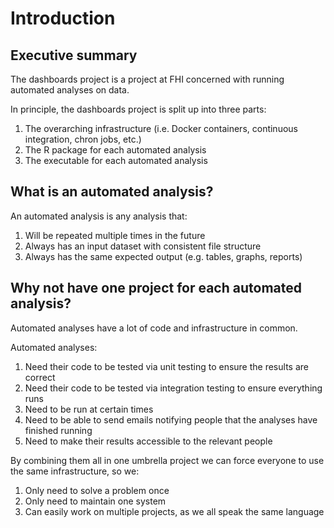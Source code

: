 # Introduction {#intro}

## Executive summary

The dashboards project is a project at FHI concerned with running automated analyses on data.

In principle, the dashboards project is split up into three parts:

1. The overarching infrastructure (i.e. Docker containers, continuous integration, chron jobs, etc.)
2. The R package for each automated analysis
3. The executable for each automated analysis

## What is an automated analysis?

An automated analysis is any analysis that:

1. Will be repeated multiple times in the future
2. Always has an input dataset with consistent file structure
3. Always has the same expected output (e.g. tables, graphs, reports)

## Why not have one project for each automated analysis?

Automated analyses have a lot of code and infrastructure in common.

Automated analyses:

1. Need their code to be tested via unit testing to ensure the results are correct
2. Need their code to be tested via integration testing to ensure everything runs
3. Need to be run at certain times
4. Need to be able to send emails notifying people that the analyses have finished running
5. Need to make their results accessible to the relevant people

By combining them all in one umbrella project we can force everyone to use the same infrastructure, so we:

1. Only need to solve a problem once
2. Only need to maintain one system
3. Can easily work on multiple projects, as we all speak the same language


